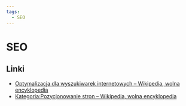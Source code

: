 ```yaml
---
tags:
  - SEO
---
```


# SEO

## Linki

- [Optymalizacja dla wyszukiwarek internetowych – Wikipedia, wolna encyklopedia](https://pl.wikipedia.org/wiki/Optymalizacja_dla_wyszukiwarek_internetowych)
- [Kategoria:Pozycjonowanie stron – Wikipedia, wolna encyklopedia](https://pl.wikipedia.org/wiki/Kategoria:Pozycjonowanie_stron)
